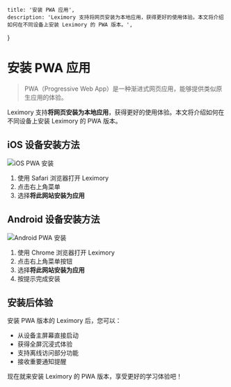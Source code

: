     title: '安装 PWA 应用',
    description: 'Leximory 支持将网页安装为本地应用，获得更好的使用体验。本文将介绍如何在不同设备上安装 Leximory 的 PWA 版本。',
}

# 安装 PWA 应用

> PWA（Progressive Web App）是一种渐进式网页应用，能够提供类似原生应用的体验。

Leximory 支持**将网页安装为本地应用**，获得更好的使用体验。本文将介绍如何在不同设备上安装 Leximory 的 PWA 版本。


## iOS 设备安装方法

![iOS PWA 安装](/install-pwa/ios.webp)

1. 使用 Safari 浏览器打开 Leximory
2. 点击右上角菜单
3. 选择**将此网站安装为应用**

## Android 设备安装方法

![Android PWA 安装](/install-pwa/android.webp)

1. 使用 Chrome 浏览器打开 Leximory
2. 点击右上角菜单按钮
3. 选择**将此网站安装为应用**
4. 按提示完成安装

## 安装后体验

安装 PWA 版本的 Leximory 后，您可以：

- 从设备主屏幕直接启动
- 获得全屏沉浸式体验
- 支持离线访问部分功能
- 接收重要通知提醒

现在就来安装 Leximory 的 PWA 版本，享受更好的学习体验吧！
